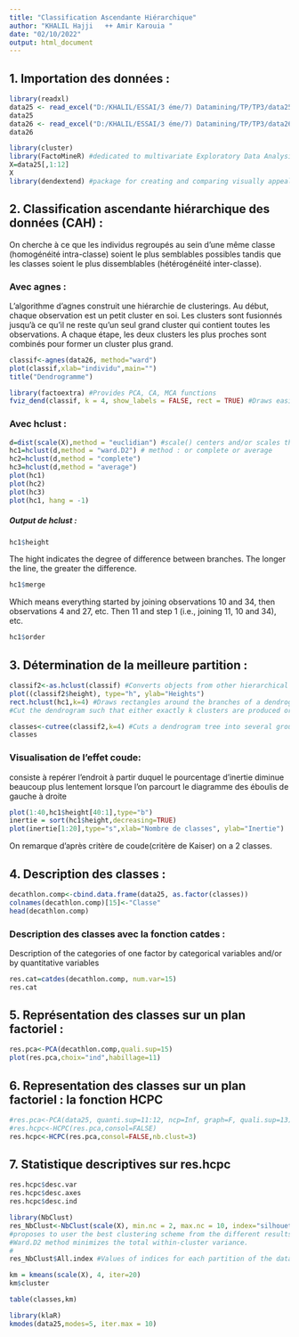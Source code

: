 ---
title: "Classification Ascendante Hiérarchique"
author: "KHALIL Hajji   ++ Amir Karouia "
date: "02/10/2022"
output: html_document
---

## 1. Importation des données :
```{r}
library(readxl)
data25 <- read_excel("D:/KHALIL/ESSAI/3 éme/7) Datamining/TP/TP3/data25.xlsx")
data25
data26 <- read_excel("D:/KHALIL/ESSAI/3 éme/7) Datamining/TP/TP3/data26.xlsx")
data26
```

```{r}
library(cluster)
library(FactoMineR) #dedicated to multivariate Exploratory Data Analysis
X=data25[,1:12]
X
library(dendextend) #package for creating and comparing visually appealing tree diagrams
```
##  2. Classification ascendante hiérarchique des données (CAH)  :
On cherche à ce que les individus regroupés au sein d'une même classe (homogénéité intra-classe) soient le plus semblables possibles tandis que les classes soient le plus dissemblables (hétérogénéité inter-classe).

### Avec agnes :
L'algorithme d'agnes construit une hiérarchie de clusterings. Au début, chaque observation est un petit cluster en soi. Les clusters sont fusionnés jusqu'à ce qu'il ne reste qu'un seul grand cluster qui contient toutes les observations. A chaque étape, les deux clusters les plus proches sont combinés pour former un cluster plus grand.
```{r}
classif<-agnes(data26, method="ward")
plot(classif,xlab="individu",main="")
title("Dendrogramme")
```


```{r}
library(factoextra) #Provides PCA, CA, MCA functions
fviz_dend(classif, k = 4, show_labels = FALSE, rect = TRUE) #Draws easily beautiful dendrograms
```
### Avec hclust :

```{r}
d=dist(scale(X),method = "euclidian") #scale() centers and/or scales the columns of a numeric matrix.
hc1=hclust(d,method = "ward.D2") # method : or complete or average
hc2=hclust(d,method = "complete")
hc3=hclust(d,method = "average")
plot(hc1)
plot(hc2)
plot(hc3)
plot(hc1, hang = -1)
```
##### Output de hclust :

```{r}
hc1$height
```
The hight indicates the degree of difference between branches. The longer the line, the greater the difference.

```{r}
hc1$merge
```
Which means everything started by joining observations 10 and 34, then observations 4 and 27, etc. Then 11 and step 1 (i.e., joining 11, 10 and 34), etc. 

```{r}
hc1$order
```

## 3. Détermination de la meilleure partition :
```{r}
classif2<-as.hclust(classif) #Converts objects from other hierarchical clustering functions to class "hclust".
plot((classif2$height), type="h", ylab="Heights")
rect.hclust(hc1,k=4) #Draws rectangles around the branches of a dendrogram highlighting the corresponding clusters. First the dendrogram is cut at a certain level, then a rectangle is drawn around selected branches.
#Cut the dendrogram such that either exactly k clusters are produced or by cutting at height h.
```


```{r}
classes<-cutree(classif2,k=4) #Cuts a dendrogram tree into several groups by specifying the desired number of clusters k(s), or cut height(s).
classes
```
### Visualisation de l’effet coude:
consiste à repérer l'endroit à partir duquel le pourcentage d'inertie diminue beaucoup plus lentement lorsque l'on parcourt le diagramme des éboulis de gauche à droite
```{r}
plot(1:40,hc1$height[40:1],type="b")
inertie = sort(hc1$height,decreasing=TRUE)
plot(inertie[1:20],type="s",xlab="Nombre de classes", ylab="Inertie")
```
On remarque d'après critère de coude(critère de Kaiser) on a 2 classes.

## 4. Description des classes :
```{r}
decathlon.comp<-cbind.data.frame(data25, as.factor(classes))
colnames(decathlon.comp)[15]<-"Classe"
head(decathlon.comp)
```

### Description des classes avec la fonction catdes :
Description of the categories of one factor by categorical variables and/or by quantitative variables
```{r}
res.cat=catdes(decathlon.comp, num.var=15)
res.cat
```
## 5. Représentation des classes sur un plan factoriel :
```{r}
res.pca<-PCA(decathlon.comp,quali.sup=15)
plot(res.pca,choix="ind",habillage=11)

```
## 6. Representation des classes sur un plan factoriel : la fonction HCPC
```{r}
#res.pca<-PCA(data25, quanti.sup=11:12, ncp=Inf, graph=F, quali.sup=13)
#res.hcpc<-HCPC(res.pca,consol=FALSE)
res.hcpc<-HCPC(res.pca,consol=FALSE,nb.clust=3)
```


## 7. Statistique descriptives sur res.hcpc 

```{r}
res.hcpc$desc.var
res.hcpc$desc.axes
res.hcpc$desc.ind
```


```{r}
library(NbClust)
res_NbClust<-NbClust(scale(X), min.nc = 2, max.nc = 10, index="silhouette",method = "kmeans")
#proposes to user the best clustering scheme from the different results
#Ward.D2 method minimizes the total within-cluster variance. 
#
res_NbClust$All.index #Values of indices for each partition of the dataset obtained with a number of clusters between min.nc and max.nc.
```


```{r}
km = kmeans(scale(X), 4, iter=20)
km$cluster
```


```{r}
table(classes,km)
```


```{r}
library(klaR)
kmodes(data25,modes=5, iter.max = 10)
```
